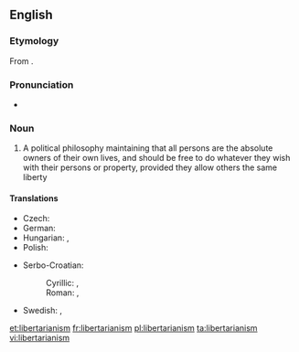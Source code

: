 ==English==
{{wikipedia}}

===Etymology===
From {{suffix|libertarian|ism}}.

===Pronunciation===
* {{a|UK}} {{IPA|/lɪbəˈtɛːɹɪənɪz(ə)m/}}

===Noun===
{{en-noun}}

# A political philosophy maintaining that all persons are the absolute owners of their own lives, and should be free to do whatever they wish with their persons or property, provided they allow others the same liberty

====Translations====
{{trans-top|political philosophy}}
* Czech: {{t-|cs|libertarianismus|m}}
* German: {{t-|de|Libertarismus}}
* Hungarian: {{t|hu|libertarianizmus}}, {{t|hu|libertarizmus}}
* Polish: {{t|pl|libertarianizm|m}}
{{trans-mid}}
* Serbo-Croatian: 
*: Cyrillic: {{t|sh|либертаријанизам|m}}, {{t|sh|слободарство|n}}
*: Roman: {{t|sh|libertarijanizam|m}}, {{t|sh|slobodarstvo|n}}
* Swedish: {{t|sv|nyliberalism|n}}, {{t|sv|libertarianism|n}}
{{trans-bottom}}

[[et:libertarianism]]
[[fr:libertarianism]]
[[pl:libertarianism]]
[[ta:libertarianism]]
[[vi:libertarianism]]